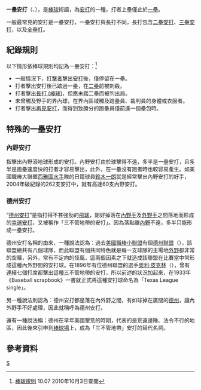 '''一壘安打'''（{{lang-en|single}}、{{jpn|j=単打|hg=たんだ|rm=Tanda|f=y}}），是[[棒球|棒球]]術語，為[[安打|安打]]的一種，打者上壘僅止於[[一壘|一壘]]。

一般最常見的安打是一壘安打，一壘安打與長打不同，長打包含[[二壘安打|二壘安打]]、[[三壘安打|三壘安打]]，以及[[全壘打|全壘打]]。

==紀錄規則==
以下情形依棒球規則均記為一壘安打：<ref>[http://online.cpbl.com.tw/rule/cpblrules.htm 棒球規則] {{Wayback|url=http://online.cpbl.com.tw/rule/cpblrules.htm |date=20090609173116 }} 10.07 2010年10月3日查閱</ref>
* 一般情況下，[[打擊者|打擊者]]擊出[[安打|安打]]後，僅停留在一壘。
* 打者擊出安打後已踏過一壘，在[[二壘|二壘]]前被刺殺。
* 打者擊出[[長打_(棒球)|長打 (棒球)]]，但應未踏二壘而被判出局。
* 未曾觸及野手的界內球，在界內區域觸及跑壘員、裁判員的身體或衣服者。
* 打者擊出[[再見安打|再見安打]]，而得到致勝分的跑壘員僅前進一個壘包時。

==特殊的一壘安打==
===內野安打===
指擊出內野滾地球形成的安打。內野安打由於球擊得不遠，多半是一壘安打，且多半是跑壘速度快的打者才容易擊出，此外，在一壘沒有跑者時也較容易產生。如美國職棒大聯盟[[西雅圖水手|西雅圖水手]]隊的日籍球員[[鈴木一朗|鈴木一朗]]就是經常擊出內野安打的好手，2004年破紀錄的262支安打中，就有高達60支內野安打。

===德州安打===
“[[德州安打|德州安打]]”是指打得不甚強勁的[[飛球|飛球]]，剛好掉落在[[內野手|內野手]]及[[外野手|外野手]]之間落地而形成的[[幸運安打|幸運安打]]，又被稱作「三不管地帶的安打」。因為落點離[[內野|內野]]不遠，多半只能形成一壘安打。

德州安打名稱的由來，一種說法認為：過去[[美國職棒小聯盟|美國職棒小聯盟]]有個[[德州聯盟|德州聯盟]]（{{lang|en|Texas Leaguer}}），該聯盟總共有八個球隊，而此聯盟有個共同特色就是每一支球隊的主場地[[外野|外野]]都非常的空曠，另外，常有不定向的怪風，這兩個因素之下就造成該聯盟在比賽當中常形成這種內外野間的安打球。在1896年有位德州聯盟的選手[[奧利·皮克林|奧利·皮克林]]（{{lang|en|Ollie Pickering}}），曾有連續七個打席都擊出這種三不管地帶的安打，所以前述的狀況加起來，在1933年《Baseball scrapbook》一書就正式將這種安打球命名為「Texas League single」。

另一種說法則認為：德州安打都是落在內外野之間，有如球掉在廣闊的[[德克薩斯州|德州]]，讓內外野手不好處理，因此就稱呼為德州安打。

還有一種說法稱：德州在早年美國墾荒的時期，代表的是荒遠邊陲、法令不行的地區，因此後來引申到[[棒球場|棒球場]]上，成為「三不管地帶」安打的替代名詞。

==參考資料==
{{reflist}}

{{棒球統計}}
[[Category:棒球術語|S]]